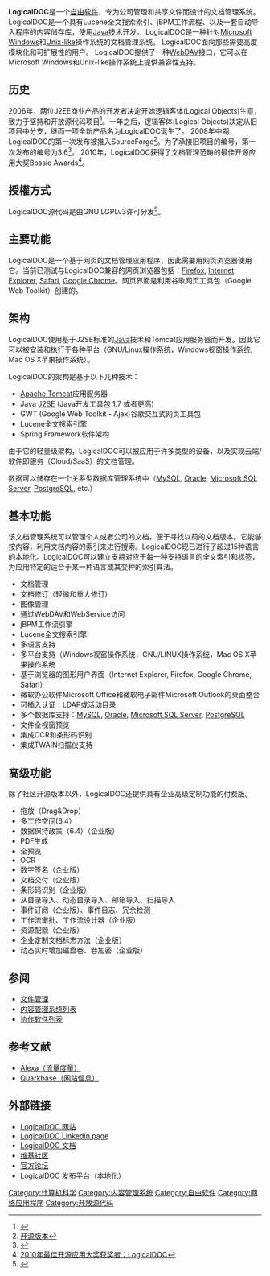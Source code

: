 {{Orphan|time=2016-12-17T12:28:02+00:00}}

{{Infobox Software
|name = LogicalDOC
|logo = [[File:Logicaldoc-logo.png|LogicalDOC Logo]]
|developer = LogicalDOC
|operating_system = [[跨平台|跨平台]]
|genre = [[内容管理系统|内容管理系统]], [[群件|群件]], [[开源软件|开源软件]]
|license = 商业版 - [[专有软件|专有软件]]<br /> 社区版 - [[GNU宽通用公共许可证|GNU宽通用公共许可证]]
|website = [https://www.logicaldoc.com www.logicaldoc.com]
|released                   = 
|latest release version     = 8.7.3
|latest release date        = {{Start date and age|2022|02|08}}
|latest preview version     = 
|latest preview date        = 
|programming language       = [[Java|Java]], 支持[[AJAX|AJAX]]
}}

'''LogicalDOC'''是一个[[自由软件|自由软件]]，专为公司管理和共享文件而设计的文档管理系统。
LogicalDOC是一个具有Lucene全文搜索索引、jBPM工作流程、以及一套自动导入程序的内容储存库，使用[[Java|Java]]技术开发。 
LogicalDOC是一种针对[[Microsoft_Windows|Microsoft Windows]]和[[Unix-like|Unix-like]]操作系统的文档管理系统。
LogicalDOC面向那些需要高度模块化和可扩展性的用户。
LogicalDOC提供了一种[[WebDAV|WebDAV]]接口，它可以在Microsoft Windows和Unix-like操作系统上提供兼容性支持。

==历史==
2006年，两位J2EE商业产品的开发者决定开始逻辑客体(Logical Objects)生意，致力于坚持和开放源代码项目<ref>{{Cite web |url=http://contineo.sourceforge.net/ |title=旧有工程 |accessdate=2021-02-07 |archive-date=2011-08-13 |archive-url=https://web.archive.org/web/20110813232411/http://contineo.sourceforge.net/ |dead-url=no }}</ref>。一年之后，逻辑客体(Logical Objects)决定从旧项目中分支，继而一项全新产品名为LogicalDOC诞生了。
2008年中期，LogicalDOC的第一次发布被推入SourceForge<ref>[[:sourceforge:projects/logicaldoc|开源版本]]</ref>。为了承接旧项目的编号，第一次发布的编号为3.6<ref>{{Cite web |url=http://www.theserverside.com/discussions/thread.tss?thread_id=51275 |title=LogicalDOC – 文档管理,数据库管理系统3.6版本发布 |accessdate=2012-01-03 |archive-date=2016-03-03 |archive-url=https://web.archive.org/web/20160303183122/http://www.theserverside.com/discussions/thread.tss?thread_id=51275 |dead-url=no }}</ref>。
2010年，LogicalDOC获得了文档管理范畴的最佳开源应用大奖Bossie Awards<ref>[http://www.infoworld.com/d/open-source/bossie-awards-2010-thebest-open-source-applications-150&current=8&last=1#slideshowTop 2010年最佳开源应用大奖获奖者：LogicalDOC]</ref>。

==授權方式==
LogicalDOC源代码是由GNU LGPLv3许可分发<ref>{{Cite web |url=http://www.opensource.org/licenses/lgpl-3.0.html |title=GNU宽通用公共许可证 |accessdate=2012-01-11 |archive-date=2021-01-18 |archive-url=https://web.archive.org/web/20210118184712/https://opensource.org/licenses/lgpl-3.0.html |dead-url=no }}</ref>。

==主要功能==
LogicalDOC是一个基于网页的文档管理应用程序，因此需要用网页浏览器使用它。当前已测试与LogicalDOC兼容的网页浏览器包括：[[Firefox|Firefox]], [[Internet_Explorer|Internet Explorer]], [[Safari|Safari]], [[Google_Chrome|Google Chrome]]。网页界面是利用谷歌网页工具包（Google Web Toolkit）创建的。

==架构==
LogicalDOC使用基于J2SE标准的[[Java|Java]]技术和Tomcat应用服务器而开发。因此它可以被安装和执行于各种平台（GNU/Linux操作系统，Windows视窗操作系统, Mac OS X苹果操作系统）。

LogicalDOC的架构是基于以下几种技术：
* [[Apache_Tomcat|Apache Tomcat]]应用服务器
* Java [[J2SE|J2SE]] (Java开发工具包 1.7 或者更高)
* GWT (Google Web Toolkit - Ajax)谷歌交互式网页工具包
* Lucene全文搜索引擎
* Spring Framework软件架构

由于它的轻量级架构，LogicalDOC可以被应用于许多类型的设备，以及实现云端/软件即服务（Cloud/SaaS）的文档管理。

数据可以储存在一个关系型数据库管理系统中（[[MySQL|MySQL]], [[Oracle_Database|Oracle]], [[Microsoft_SQL_Server|Microsoft SQL Server]], [[PostgreSQL|PostgreSQL]], etc.）

==基本功能==
该文档管理系统可以管理个人或者公司的文档，便于寻找以前的文档版本。它能够按内容，利用文档内容的索引来进行搜索。LogicalDOC现已进行了超过15种语言的本地化。LogicalDOC可以建立支持对应于每一种支持语言的全文索引和标签，为应用特定的适合于某一种语言或其变种的索引算法。
* 文档管理
* 文档修订（轻微和重大修订）
* 图像管理
* 通过WebDAV和WebService访问
* jBPM工作流引擎
* Lucene全文搜索引擎
* 多语言支持
* 多平台支持（Windows视窗操作系统，GNU/LINUX操作系统，Mac OS X苹果操作系统
* 基于浏览器的图形用户界面（Internet Explorer, Firefox, Google Chrome, Safari）
* 微软办公软件Microsoft Office和微软电子邮件Microsoft Outlook的桌面整合
* 可插入认证：[[LDAP|LDAP]]或活动目录
* 多个数据库支持：[[MySQL|MySQL]], [[Oracle_Database|Oracle]], [[Microsoft_SQL_Server|Microsoft SQL Server]], [[PostgreSQL|PostgreSQL]]
* 文件全视窗预览
* 集成OCR和条形码识别
* 集成TWAIN扫描仪支持

==高级功能==
除了社区开源版本以外，LogicalDOC还提供具有企业高级定制功能的付费版。
* 拖放（Drag&Drop）
* 多工作空间(6.4）
* 数据保持政策（6.4）（企业版）
* PDF生成
* 全预览
* OCR
* 数字签名（企业版）
* 文档交付（企业版）
* 条形码识别（企业版）
* 从目录导入、动态目录导入、邮箱导入、扫描导入
* 事件订阅（企业版）、事件日志、冗余检测
* 工作流审批、工作流设计器（企业版）
* 资源配额（企业版）
* 企业定制文档标志方法（企业版）
* 动态实时增加磁盘卷、卷加密（企业版）

==参阅==
{{Portal|自由軟體}}
* [[文件管理|文件管理]]
* [[内容管理系统列表|内容管理系统列表]]
* [[协作软件列表|协作软件列表]]

==参考文献==
{{reflist}}

*[http://www.alexa.com/siteinfo/logicaldoc.com Alexa（流量度量）] {{Wayback|url=http://www.alexa.com/siteinfo/logicaldoc.com |date=20190731150757 }}
*[https://web.archive.org/web/20120315210628/http://www.quarkbase.com/logicaldoc.com Quarkbase（网站信息）]

==外部链接==
*[http://www.logicaldoc.com LogicalDOC 网站] {{Wayback|url=http://www.logicaldoc.com/ |date=20210130081019 }}
*[http://www.linkedin.com/company/logical-objects-srl LogicalDOC LinkedIn page] {{Wayback|url=http://www.linkedin.com/company/logical-objects-srl |date=20121202051149 }}
*[http://docs.logicaldoc.com/ LogicalDOC 文档] {{Wayback|url=http://docs.logicaldoc.com/ |date=20150617022454 }}
*[http://wiki.logicaldoc.com 维基社区] {{Wayback|url=http://wiki.logicaldoc.com/ |date=20191018052335 }}
*[http://forums.logicaldoc.com 官方论坛] {{Wayback|url=http://forums.logicaldoc.com/ |date=20201128054708 }}
*[https://translations.launchpad.net/logicaldoc LogicalDOC 发布平台（本地化）] {{Wayback|url=https://translations.launchpad.net/logicaldoc |date=20201022092828 }}

{{DEFAULTSORT:LogicalDOC}}
[[Category:计算机科学|Category:计算机科学]]
[[Category:内容管理系统|Category:内容管理系统]]
[[Category:自由软件|Category:自由软件]]
[[Category:网络应用程序|Category:网络应用程序]]
[[Category:开放源代码|Category:开放源代码]]